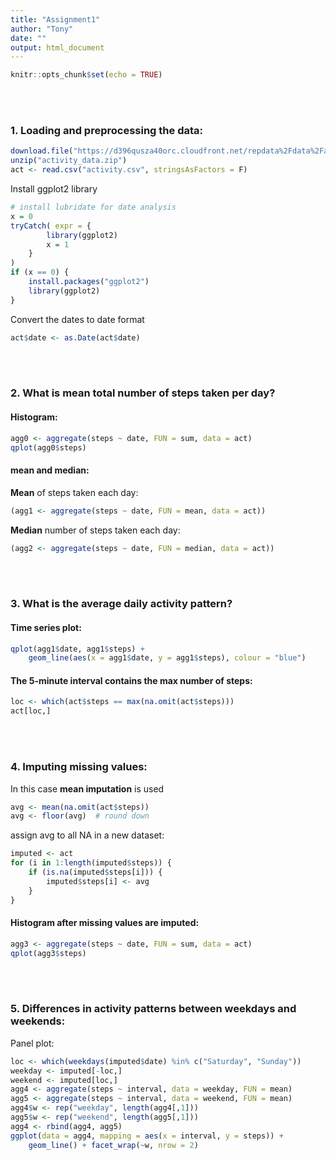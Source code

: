 ```yaml
---
title: "Assignment1"
author: "Tony"
date: ""
output: html_document
---
```


```r
knitr::opts_chunk$set(echo = TRUE)
```

<br><br>

### 1. Loading and preprocessing the data:
```r
download.file("https://d396qusza40orc.cloudfront.net/repdata%2Fdata%2Factivity.zip", "activity_data.zip")
unzip("activity_data.zip")
act <- read.csv("activity.csv", stringsAsFactors = F)
```

Install ggplot2 library
```r
# install lubridate for date analysis
x = 0
tryCatch( expr = {
        library(ggplot2)
        x = 1
    }
)
if (x == 0) {
    install.packages("ggplot2")
    library(ggplot2)
}
```

Convert the dates to date format
```r
act$date <- as.Date(act$date)
```

<br><br>

### 2. What is mean total number of steps taken per day?

#### Histogram:
```r
agg0 <- aggregate(steps ~ date, FUN = sum, data = act)
qplot(agg0$steps)
```

#### mean and median:

**Mean** of steps taken each day:
```r
(agg1 <- aggregate(steps ~ date, FUN = mean, data = act))
```

**Median** number of steps taken each day:
```r
(agg2 <- aggregate(steps ~ date, FUN = median, data = act))
```

<br><br>

### 3. What is the average daily activity pattern?

#### Time series plot:
```r
qplot(agg1$date, agg1$steps) +
    geom_line(aes(x = agg1$date, y = agg1$steps), colour = "blue")
```

#### The 5-minute interval contains the max number of steps:
```r
loc <- which(act$steps == max(na.omit(act$steps)))
act[loc,]
```

<br><br>

### 4. Imputing missing values:

In this case **mean imputation** is used
```r
avg <- mean(na.omit(act$steps))
avg <- floor(avg)  # round down
```

assign avg to all NA in a new dataset:
```r
imputed <- act
for (i in 1:length(imputed$steps)) {
    if (is.na(imputed$steps[i])) {
        imputed$steps[i] <- avg
    }
}
```

#### Histogram after missing values are imputed:
```r
agg3 <- aggregate(steps ~ date, FUN = sum, data = act)
qplot(agg3$steps)
```

<br><br>

### 5. Differences in activity patterns between weekdays and weekends:

Panel plot:
```r
loc <- which(weekdays(imputed$date) %in% c("Saturday", "Sunday"))
weekday <- imputed[-loc,]
weekend <- imputed[loc,]
agg4 <- aggregate(steps ~ interval, data = weekday, FUN = mean)
agg5 <- aggregate(steps ~ interval, data = weekend, FUN = mean)
agg4$w <- rep("weekday", length(agg4[,1]))
agg5$w <- rep("weekend", length(agg5[,1]))
agg4 <- rbind(agg4, agg5)
ggplot(data = agg4, mapping = aes(x = interval, y = steps)) +
    geom_line() + facet_wrap(~w, nrow = 2)
```
